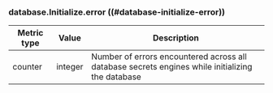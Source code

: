 ### database.Initialize.error ((#database-initialize-error))

Metric type | Value   | Description
----------- | ------- | -----------
counter     | integer | Number of errors encountered across all database secrets engines while initializing the database